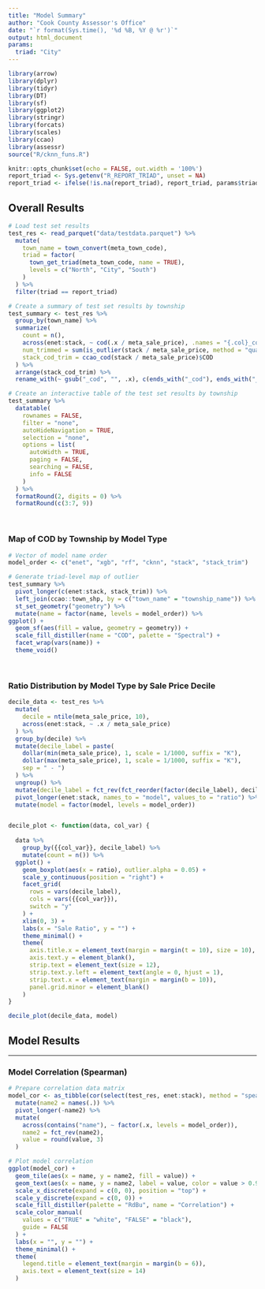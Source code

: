 ---
title: "Model Summary"
author: "Cook County Assessor's Office"
date: "`r format(Sys.time(), '%d %B, %Y @ %r')`"
output: html_document
params:
  triad: "City"
---

```{r setup, include=FALSE}
library(arrow)
library(dplyr)
library(tidyr)
library(DT)
library(sf)
library(ggplot2)
library(stringr)
library(forcats)
library(scales)
library(ccao)
library(assessr)
source("R/cknn_funs.R")

knitr::opts_chunk$set(echo = FALSE, out.width = '100%')
report_triad <- Sys.getenv("R_REPORT_TRIAD", unset = NA)
report_triad <- ifelse(!is.na(report_triad), report_triad, params$triad)
```

## Overall Results

```{r, message=FALSE}
# Load test set results
test_res <- read_parquet("data/testdata.parquet") %>%
  mutate(
    town_name = town_convert(meta_town_code),
    triad = factor(
      town_get_triad(meta_town_code, name = TRUE),
      levels = c("North", "City", "South")
    )
  ) %>%
  filter(triad == report_triad)

# Create a summary of test set results by township
test_summary <- test_res %>%
  group_by(town_name) %>%
  summarize(
    count = n(),
    across(enet:stack, ~ cod(.x / meta_sale_price), .names = "{.col}_cod"),
    num_trimmed = sum(is_outlier(stack / meta_sale_price, method = "quantile")),
    stack_cod_trim = ccao_cod(stack / meta_sale_price)$COD
  ) %>%
  arrange(stack_cod_trim) %>%
  rename_with(~ gsub("_cod", "", .x), c(ends_with("_cod"), ends_with("_trim")))

# Create an interactive table of the test set results by township
test_summary %>%
  datatable(
    rownames = FALSE,
    filter = "none",
    autoHideNavigation = TRUE,
    selection = "none",
    options = list(
      autoWidth = TRUE,
      paging = FALSE,
      searching = FALSE,
      info = FALSE
    )
  ) %>%
  formatRound(2, digits = 0) %>%
  formatRound(c(3:7, 9))
```

<br>

### Map of COD by Township by Model Type

```{r}
# Vector of model name order
model_order <- c("enet", "xgb", "rf", "cknn", "stack", "stack_trim")

# Generate triad-level map of outlier
test_summary %>%
  pivot_longer(c(enet:stack, stack_trim)) %>%
  left_join(ccao::town_shp, by = c("town_name" = "township_name")) %>%
  st_set_geometry("geometry") %>%
  mutate(name = factor(name, levels = model_order)) %>%
ggplot() +
  geom_sf(aes(fill = value, geometry = geometry)) +
  scale_fill_distiller(name = "COD", palette = "Spectral") +
  facet_wrap(vars(name)) +
  theme_void()
```

<br>

### Ratio Distribution by Model Type by Sale Price Decile

```{r, warning=FALSE}
decile_data <- test_res %>%
  mutate(
    decile = ntile(meta_sale_price, 10),
    across(enet:stack, ~ .x / meta_sale_price)
  ) %>%
  group_by(decile) %>%
  mutate(decile_label = paste(
    dollar(min(meta_sale_price), 1, scale = 1/1000, suffix = "K"),
    dollar(max(meta_sale_price), 1, scale = 1/1000, suffix = "K"),
    sep = " - ")
  ) %>%
  ungroup() %>%
  mutate(decile_label = fct_rev(fct_reorder(factor(decile_label), decile))) %>%
  pivot_longer(enet:stack, names_to = "model", values_to = "ratio") %>%
  mutate(model = factor(model, levels = model_order))


decile_plot <- function(data, col_var) {
  
  data %>%
    group_by({{col_var}}, decile_label) %>%
    mutate(count = n()) %>%
  ggplot() +
    geom_boxplot(aes(x = ratio), outlier.alpha = 0.05) +
    scale_y_continuous(position = "right") +
    facet_grid(
      rows = vars(decile_label),
      cols = vars({{col_var}}),
      switch = "y"
    ) +
    xlim(0, 3) +
    labs(x = "Sale Ratio", y = "") +
    theme_minimal() +
    theme(
      axis.title.x = element_text(margin = margin(t = 10), size = 10),
      axis.text.y = element_blank(),
      strip.text = element_text(size = 12),
      strip.text.y.left = element_text(angle = 0, hjust = 1),
      strip.text.x = element_text(margin = margin(b = 10)),
      panel.grid.minor = element_blank()
    )
}

decile_plot(decile_data, model)
```


## Model Results

---

### Model Correlation (Spearman)

```{r}
# Prepare correlation data matrix
model_cor <- as_tibble(cor(select(test_res, enet:stack), method = "spearman")) %>%
  mutate(name2 = names(.)) %>%
  pivot_longer(-name2) %>%
  mutate(
    across(contains("name"), ~ factor(.x, levels = model_order)),
    name2 = fct_rev(name2),
    value = round(value, 3)
  )

# Plot model correlation
ggplot(model_cor) +
  geom_tile(aes(x = name, y = name2, fill = value)) +
  geom_text(aes(x = name, y = name2, label = value, color = value > 0.98)) +
  scale_x_discrete(expand = c(0, 0), position = "top") +
  scale_y_discrete(expand = c(0, 0)) +
  scale_fill_distiller(palette = "RdBu", name = "Correlation") +
  scale_color_manual(
    values = c("TRUE" = "white", "FALSE" = "black"),
    guide = FALSE
  ) +
  labs(x = "", y = "") +
  theme_minimal() +
  theme(
    legend.title = element_text(margin = margin(b = 6)),
    axis.text = element_text(size = 14)
  )
```


<!-- ### Best Parameters -->

<!-- ```{r} -->

<!-- # Load individual model results from file -->
<!-- enet_results <- read_parquet("data/models/enet_results.parquet") -->
<!-- xgb_results <- read_parquet("data/models/xgb_results.parquet") -->
<!-- rf_results <- read_parquet("data/models/rf_results.parquet") -->
<!-- cknn_results <- read_parquet("data/models/cknn_results.parquet") %>% -->
<!--   mutate(model = "cknn", log_cod = log(cod)) %>% -->
<!--   filter(cod == min(cod)) %>% -->
<!--   select(m:l, log_cod, model)  -->

<!-- # Bind results together and print -->
<!-- bind_rows( -->
<!--   enet_results %>% mutate(model = "enet"), -->
<!--   xgb_results %>% mutate(model = "xgb"), -->
<!--   rf_results  %>% mutate(model = "rf") -->
<!-- ) %>% -->
<!--   group_by(model) %>% -->
<!--   filter(.metric == "codm") %>% -->
<!--   filter(mean == min(mean)) %>% -->
<!--   distinct(mean, .keep_all = TRUE) %>% -->
<!--   select(-.metric, -.estimator, -n, -.config) %>% -->
<!--   select(model, log_cod = mean, std_err, everything()) %>% -->
<!--   bind_rows(cknn_results) %>% -->
<!--   knitr::kable(digits = 4) -->


<!-- ``` -->

<!-- ### ElasticNet Grid Search -->

<!-- ```{r, warning=FALSE} -->
<!-- # Load and plot ElasticNet grid search results -->
<!-- enet_results %>% -->
<!--   ggplot(aes(penalty, mean, color = .metric)) + -->
<!--     geom_errorbar( -->
<!--       aes(ymin = mean - std_err, ymax = mean + std_err), -->
<!--       alpha = 0.5 -->
<!--     ) + -->
<!--     geom_line(size = 1.5) + -->
<!--     facet_wrap(vars(.metric), scales = "free", ncol = 1) + -->
<!--     scale_x_log10() + -->
<!--     guides(color = guide_legend(title = "Metric")) + -->
<!--     theme(legend.position = "none") + -->
<!--     theme_minimal() -->
<!-- ``` -->

<!-- ### CkNN Grid Search -->

<!-- ```{r, message = FALSE} -->
<!-- # Load and plot CkNN grid search results -->
<!-- cknn_results <- read_parquet("../data/models/cknn_results.parquet") -->
<!-- cknn_grid_plot(cknn_results, m, k, l, cod)  -->
<!-- ``` -->

